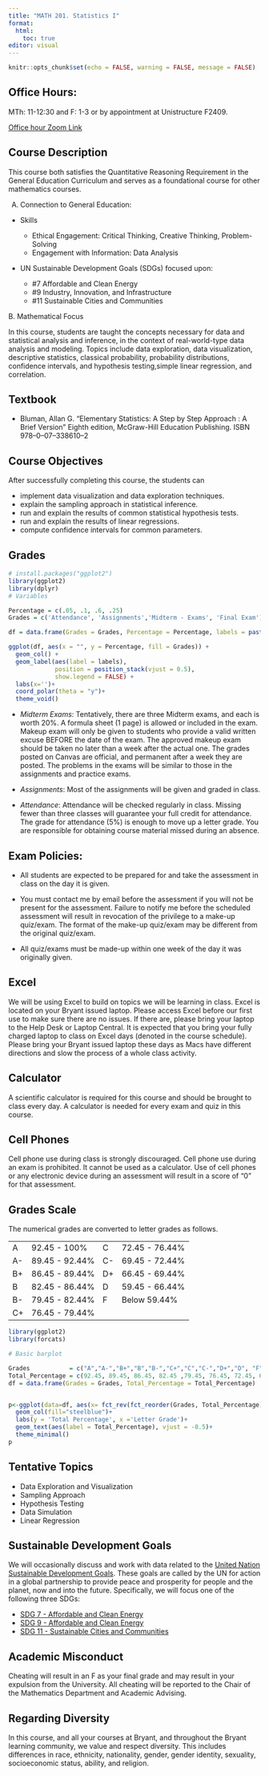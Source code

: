 ```yaml
---
title: "MATH 201. Statistics I"
format: 
  html:
    toc: true
editor: visual
---
```


```r
knitr::opts_chunk$set(echo = FALSE, warning = FALSE, message = FALSE)
```

## Office Hours:

MTh: 11-12:30 and F: 1-3 or by appointment at Unistructure F2409. 

[Office hour Zoom Link](https://bryant.zoom.us/j/4419675207)

## Course Description

This course both satisfies the Quantitative Reasoning Requirement in the General Education Curriculum and serves as a foundational course for other mathematics courses.

A.  Connection to General Education:

-   Skills

    -   Ethical Engagement: Critical Thinking, Creative Thinking, Problem-Solving
    -   Engagement with Information: Data Analysis

-   UN Sustainable Development Goals (SDGs) focused upon:

    - #7 Affordable and Clean Energy
    - #9 Industry, Innovation, and Infrastructure
    - #11 Sustainable Cities and Communities


B. Mathematical Focus

In this course, students are taught the concepts necessary for data and statistical analysis and inference, in the context of real-world-type data analysis and modeling. Topics include data exploration, data visualization, descriptive statistics, classical probability, probability distributions, confidence intervals, and hypothesis testing,simple linear regression, and correlation. 


## Textbook

-   Bluman, Allan G. “Elementary Statistics: A Step by Step Approach : A Brief Version” Eighth
edition, McGraw-Hill Education Publishing. ISBN 978–0–07–338610–2


## Course Objectives

After successfully completing this course, the students can

- implement data visualization and data exploration techniques.
- explain the sampling approach in statistical inference.
- run and explain the results of common statistical hypothesis tests. 
- run and explain the results of linear regressions.
- compute confidence intervals for common parameters. 

## Grades


```r
# install.packages("ggplot2")
library(ggplot2)
library(dplyr)
# Variables

Percentage = c(.05, .1, .6, .25)
Grades = c('Attendance', 'Assignments','Midterm - Exams', 'Final Exam')

df = data.frame(Grades = Grades, Percentage = Percentage, labels = paste0(Percentage*100, "%"))

ggplot(df, aes(x = "", y = Percentage, fill = Grades)) +
  geom_col() +
  geom_label(aes(label = labels),
             position = position_stack(vjust = 0.5),
             show.legend = FALSE) +
  labs(x='')+
  coord_polar(theta = "y")+
  theme_void()
```

-  *Midterm Exams*: Tentatively, there are three Midterm exams, and each is worth 20%. A formula sheet (1 page) is allowed or included in the exam. Makeup exam will only be given to students who provide a valid written excuse BEFORE the date of the exam. The approved makeup exam should be taken no later than a week after the actual one. The grades posted on Canvas are official, and permanent after a week they are posted. The problems in the exams will be similar to those in the assignments and practice exams.

-   *Assignments*: Most of the assignments will be given and graded in class.

-   *Attendance*: Attendance will be checked regularly in class. Missing fewer than three classes will guarantee your full credit for attendance. The grade for attendance (5%) is enough to move up a letter grade. You are responsible for obtaining course material missed during an absence. 

## Exam Policies:

- All students are expected to be prepared for and take the assessment in class on the day it is
given.

- You must contact me by email before the assessment if you will not be present for the
assessment. Failure to notify me before the scheduled assessment will result in revocation of
the privilege to a make-up quiz/exam. The format of the make-up quiz/exam may be different
from the original quiz/exam.

- All quiz/exams must be made-up within one week of the day it was originally given.

## Excel 

We will be using Excel to build on topics we will be learning in class. Excel is located on your
Bryant issued laptop. Please access Excel before our first use to make sure there are no issues. If there
are, please bring your laptop to the Help Desk or Laptop Central. It is expected that you bring your
fully charged laptop to class on Excel days (denoted in the course schedule). Please bring your Bryant
issued laptop these days as Macs have different directions and slow the process of a whole class
activity.

## Calculator 

A scientific calculator is required for this course and should be brought to class every
day. A calculator is needed for every exam and
quiz in this course.

## Cell Phones 

Cell phone use during class is strongly discouraged. Cell phone use during an exam
is prohibited. It cannot be used as a calculator. Use of cell phones or any electronic device during
an assessment will result in a score of “0” for that assessment.

## Grades Scale

The numerical grades are converted to letter grades as follows.

|     |                |     |                |
|-----|----------------|-----|----------------|
| A   | 92.45 - 100%   | C   | 72.45 - 76.44% |
| A-  | 89.45 - 92.44% | C-  | 69.45 - 72.44% |
| B+  | 86.45 - 89.44% | D+  | 66.45 - 69.44% |
| B   | 82.45 - 86.44% | D   | 59.45 - 66.44% |
| B-  | 79.45 - 82.44% | F   | Below 59.44%   |
| C+  | 76.45 - 79.44% |     |                |

```r
library(ggplot2)
library(forcats)

# Basic barplot

Grades           = c("A","A-","B+","B","B-","C+","C","C-","D+","D", "F")
Total_Percentage = c(92.45, 89.45, 86.45, 82.45 ,79.45, 76.45, 72.45, 69.45, 66.45, 59.45, 0)
df = data.frame(Grades = Grades, Total_Percentage = Total_Percentage)


p<-ggplot(data=df, aes(x= fct_rev(fct_reorder(Grades, Total_Percentage)), y=Total_Percentage)) +
  geom_col(fill="steelblue")+
  labs(y = 'Total Percentage', x ='Letter Grade')+
  geom_text(aes(label = Total_Percentage), vjust = -0.5)+
  theme_minimal()
p

```

## Tentative Topics

-   Data Exploration and Visualization
-   Sampling Approach
-   Hypothesis Testing
-   Data Simulation
-   Linear Regression

## Sustainable Development Goals

We will occasionally discuss and work with data related to the [United Nation Sustainable Development Goals](https://sdgs.un.org/goals). These goals are called by the UN for action in a global partnership to provide peace and prosperity for people and the planet, now and into the future. Specifically, we will focus one of the following three SDGs:

-   [SDG 7 - Affordable and Clean Energy](https://www.globalgoals.org/goals/7-affordable-and-clean-energy/)
-   [SDG 9 - Affordable and Clean Energy](https://www.globalgoals.org/goals/9-industry-innovation-and-infrastructure/)
-   [SDG 11 - Sustainable Cities and Communities](https://www.globalgoals.org/goals/11-sustainable-cities-and-communities/)

## Academic Misconduct

Cheating will result in an F as your final grade and may result in your expulsion from the University. All cheating will be reported to the Chair of the Mathematics Department and Academic Advising.

## Regarding Diversity

In this course, and all your courses at Bryant, and throughout the Bryant learning community, we value and respect diversity. This includes differences in race, ethnicity, nationality, gender, gender identity, sexuality, socioeconomic status, ability, and religion.
